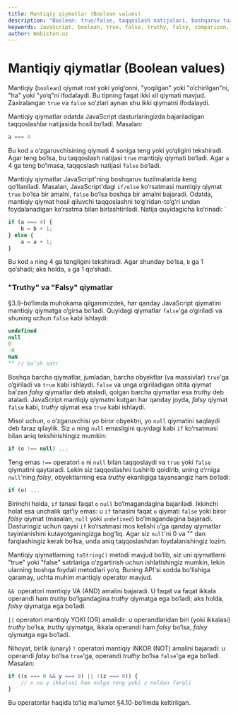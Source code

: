 ```yaml
---
title: Mantiqiy qiymatlar (Boolean values)
description: "Boolean: true/false, taqqoslash natijalari, boshqaruv tuzilmalarida qo‘llanishi, truthy/falsy to‘plami, va mantiqiy operatorlar `&&`, `||`, `!`."
keywords: JavaScript, boolean, true, false, truthy, falsy, comparison, logical operators, AND, OR, NOT
author: Webiston.uz
---
```

# Mantiqiy qiymatlar (Boolean values)

Mantiqiy (`boolean`) qiymat rost yoki yolg‘onni, "yoqilgan" yoki "o‘chirilgan"ni, "ha" yoki "yo‘q"ni ifodalaydi. Bu tipning faqat ikki xil qiymati mavjud. Zaxiralangan `true` va `false` so‘zlari aynan shu ikki qiymatni ifodalaydi.

Mantiqiy qiymatlar odatda JavaScript dasturlaringizda bajariladigan taqqoslashlar natijasida hosil bo‘ladi. Masalan:

```js
a === 4
```

Bu kod `a` o‘zgaruvchisining qiymati 4 soniga teng yoki yo‘qligini tekshiradi. Agar teng bo‘lsa, bu taqqoslash natijasi `true` mantiqiy qiymati bo‘ladi. Agar `a` 4 ga teng bo‘lmasa, taqqoslash natijasi `false` bo‘ladi.

Mantiqiy qiymatlar JavaScript'ning boshqaruv tuzilmalarida keng qo‘llaniladi. Masalan, JavaScript'dagi `if/else` ko‘rsatmasi mantiqiy qiymat `true` bo‘lsa bir amalni, `false` bo‘lsa boshqa bir amalni bajaradi. Odatda, mantiqiy qiymat hosil qiluvchi taqqoslashni to‘g‘ridan-to‘g‘ri undan foydalanadigan ko‘rsatma bilan birlashtiriladi. Natija quyidagicha ko‘rinadi:
`
``` js
if (a === 4) {
    b = b + 1;
} else {
    a = a + 1;
}
```

Bu kod `a` ning 4 ga tengligini tekshiradi. Agar shunday bo‘lsa, `b` ga 1 qo‘shadi; aks holda, `a` ga 1 qo‘shadi.

### "Truthy" va "Falsy" qiymatlar

§3.9-bo‘limda muhokama qilganimizdek, har qanday JavaScript qiymatini mantiqiy qiymatga o‘girsa bo‘ladi. Quyidagi qiymatlar `false`'ga o‘giriladi va shuning uchun `false` kabi ishlaydi:

``` js
undefined
null
0
-0
NaN
"" // bo‘sh satr
```

Boshqa barcha qiymatlar, jumladan, barcha obyektlar (va massivlar) `true`'ga o‘giriladi va `true` kabi ishlaydi. `false` va unga o‘giriladigan oltita qiymat ba’zan _falsy_ qiymatlar deb ataladi, qolgan barcha qiymatlar esa _truthy_ deb ataladi. JavaScript mantiqiy qiymatni kutgan har qanday joyda, _falsy_ qiymat `false` kabi, _truthy_ qiymat esa `true` kabi ishlaydi.

Misol uchun, `o` o‘zgaruvchisi yo biror obyektni, yo `null` qiymatini saqlaydi deb faraz qilaylik. Siz `o` ning `null` emasligini quyidagi kabi `if` ko‘rsatmasi bilan aniq tekshirishingiz mumkin:

``` js
if (o !== null) ...
```

Teng emas `!==` operatori `o` ni `null` bilan taqqoslaydi va `true` yoki `false` qiymatini qaytaradi. Lekin siz taqqoslashni tushirib qoldirib, uning o‘rniga `null`'ning _falsy_, obyektlarning esa _truthy_ ekanligiga tayansangiz ham bo‘ladi:

``` js
if (o) ...
```

Birinchi holda, `if` tanasi faqat `o` `null` bo‘lmagandagina bajariladi. Ikkinchi holat esa unchalik qat’iy emas: u `if` tanasini faqat `o` qiymati `false` yoki biror _falsy_ qiymat (masalan, `null` yoki `undefined`) bo‘lmagandagina bajaradi. Dasturingiz uchun qaysi `if` ko‘rsatmasi mos kelishi `o`'ga qanday qiymatlar tayinlanishini kutayotganingizga bog‘liq. Agar siz `null`'ni 0 va "" dan farqlashingiz kerak bo‘lsa, unda aniq taqqoslashdan foydalanishingiz lozim.

Mantiqiy qiymatlarning `toString()` metodi mavjud bo‘lib, siz uni qiymatlarni "true" yoki "false" satrlariga o‘zgartirish uchun ishlatishingiz mumkin, lekin ularning boshqa foydali metodlari yo‘q. Buning API'si sodda bo'lishiga qaramay, uchta muhim mantiqiy operator mavjud.

`&& `operatori mantiqiy VA (AND) amalini bajaradi. U faqat va faqat ikkala operandi ham _truthy_ bo‘lgandagina _truthy_ qiymatga ega bo‘ladi; aks holda, _falsy_ qiymatga ega bo‘ladi.

`||` operatori mantiqiy YOKI (OR) amalidir: u operandlaridan biri (yoki ikkalasi) _truthy_ bo‘lsa, _truthy_ qiymatga, ikkala operandi ham _falsy_ bo‘lsa, _falsy_ qiymatga ega bo‘ladi.

Nihoyat, birlik (unary) `!` operatori mantiqiy INKOR (NOT) amalini bajaradi: u operandi _falsy_ bo‘lsa `true`'ga, operandi _truthy_ bo‘lsa `false`'ga ega bo‘ladi. Masalan:

``` js
if ((x === 0 && y === 0) || !(z === 0)) {
    // x va y ikkalasi ham nolga teng yoki z noldan farqli
}
```

Bu operatorlar haqida to‘liq ma’lumot §4.10-bo‘limda keltirilgan.
